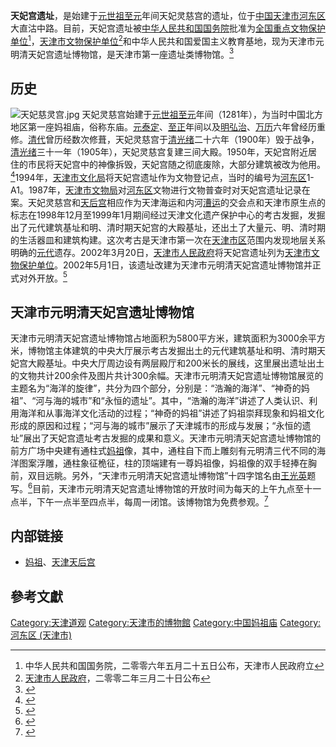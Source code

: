 {{文物保护单位
| 级别 = 全国
| 图片 = [[File:元明清天妃宫遗址博物馆.jpg|200px]]
| 名称 = 天妃宫遗址
| 编号 = 6-3
| 分类 = 古建筑
| 时代 = [[元|元]][[明|明]][[清|清]]
| 所在 = [[天津市|天津市]][[河东区_(天津市)|河东区]]
| 登录 = 2006年5月25日
| Cat = 天津全国重点文物保护单位
}}
'''天妃宫遗址'''，是始建于[[元世祖|元世祖]][[至元_(忽必烈)|至元]]年间天妃灵慈宫的遗址，位于[[中国|中国]][[天津市|天津市]][[河东区_(天津市)|河东区]]大直沽中路。目前，天妃宫遗址被[[中华人民共和国国务院|中华人民共和国国务院]]批准为[[天津全国重点文物保护单位列表|全国重点文物保护单位]]<ref>中华人民共和国国务院，二零零六年五月二十五日公布，天津市人民政府立</ref>，[[天津市文物保护单位|天津市文物保护单位]]<ref>[[天津市人民政府|天津市人民政府]]，二零零二年三月二十日公布</ref>和中华人民共和国爱国主义教育基地，现为天津市元明清天妃宫遗址博物馆，是天津市第一座遗址类博物馆。<ref>{{Cite web |url=http://www.tjhd.gov.cn/lytd/03.shtml |title=海洋的旋律 |access-date=2011-07-04 |archive-date=2011-07-16 |archive-url=https://web.archive.org/web/20110716234125/http://www.tjhd.gov.cn/lytd/03.shtml |dead-url=yes }}</ref>

== 历史 ==
[[File:天妃慈灵宫.jpg|thumb]] 
{{文物保护单位
| 级别 = 省级
| 省区市 = 天津市
| 名称 = 元明清天妃宫遗址
| 图片 = 
| 编号 = 
| 分类 = 古遗址
| 时代 = 
| 所在 = [[天津市|天津市]][[河东区_(天津市)|河东区]]
| 登录 = 2002年3月20日
}}
天妃灵慈宫始建于[[元世祖|元世祖]][[至元_(忽必烈)|至元]]年间（1281年），为当时中国北方地区第一座妈祖庙，俗称东庙。[[元|元]][[泰定_(元朝)|泰定]]、[[至正|至正]]年间以及[[明|明]][[弘治|弘治]]、[[万历|万历]]六年曾经历重修。[[清代|清代]]曾历经数次修葺，天妃灵慈宫于[[清|清]][[光绪|光绪]]二十六年（1900年）毁于战争，[[清|清]][[光绪|光绪]]三十一年（1905年），天妃灵慈宫复建三间大殿。1950年，天妃宫附近居住的市民将天妃宫中的神像拆毁，天妃宫随之彻底废除，大部分建筑被改为他用。<ref>{{Cite web |url=http://news.sohu.com/30/40/news200694030.shtml |title=天津第一座遗址博物馆—元明清天妃宫遗址博物馆开馆 |access-date=2011-07-06 |archive-date=2020-04-07 |archive-url=https://web.archive.org/web/20200407091834/http://news.sohu.com/30/40/news200694030.shtml |dead-url=no }}</ref>1994年，[[天津市文化局|天津市文化局]]将天妃宫遗址作为文物登记点，当时的编号为[[河东区_(天津市)|河东区]]1-A1。1987年，[[天津市文物局|天津市文物局]]对[[河东区_(天津市)|河东区]]文物进行文物普查时对天妃宫遗址记录在案。天妃灵慈宫和[[天津天后宫|天后宫]]相应作为天津海运和内河[[漕运|漕运]]的交会点和天津市原生点的标志在1998年12月至1999年1月期间经过天津文化遗产保护中心的考古发掘，发掘出了元代建筑基址和明、清时期天妃宫的大殿基址，还出土了大量元、明、清时期的生活器皿和建筑构建。这次考古是天津市第一次在[[天津市区|天津市区]]范围内发现地层关系明确的[[元代|元代]]遗存。2002年3月20日，[[天津市人民政府|天津市人民政府]]将天妃宫遗址列为[[天津市文物保护单位|天津市文物保护单位]]。2002年5月1日，该遗址改建为天津市元明清天妃宫遗址博物馆并正式对外开放。<ref>{{Cite web |url=http://ent.sina.com.cn/x/2006-06-15/09291123237.html |title=天妃宫遗址 |access-date=2009-09-03 |archive-date=2021-01-17 |archive-url=https://web.archive.org/web/20210117065726/http://ent.sina.com.cn/x/2006-06-15/09291123237.html |dead-url=no }}</ref>

== 天津市元明清天妃宫遗址博物馆 ==
天津市元明清天妃宫遗址博物馆占地面积为5800平方米，建筑面积为3000余平方米，博物馆主体建筑的中央大厅展示考古发掘出土的元代建筑基址和明、清时期天妃宫大殿基址。中央大厅周边设有两层殿厅和200米长的展线，这里展出遗址出土的文物共计200余件及图片共计300余幅。天津市元明清天妃宫遗址博物馆展览的主题名为“海洋的旋律”，共分为四个部分，分别是：“浩瀚的海洋”、“神奇的妈祖”、“河与海的城市”和“永恒的遗址”。其中，“浩瀚的海洋”讲述了人类认识、利用海洋和从事海洋文化活动的过程；“神奇的妈祖”讲述了妈祖崇拜现象和妈祖文化形成的原因和过程；“河与海的城市”展示了天津城市的形成与发展；“永恒的遗址”展出了天妃宫遗址考古发掘的成果和意义。天津市元明清天妃宫遗址博物馆的前方广场中央建有通柱式[[妈祖|妈祖]]像，其中，通柱自下而上雕刻有元明清三代不同的海洋图案浮雕，通柱象征桅征，柱的顶端建有一尊妈祖像，妈祖像的双手轻捧在胸前，双目远眺。另外，“天津市元明清天妃宫遗址博物馆”十四字馆名由[[王光英|王光英]]题写。<ref>{{Cite web |url=http://ent.enorth.com.cn/system/2007/12/27/002562590.shtml |title=元明清天妃宫遗址博物馆介绍 |access-date=2009-09-03 |archive-date=2019-06-05 |archive-url=https://web.archive.org/web/20190605170939/http://ent.enorth.com.cn/system/2007/12/27/002562590.shtml |dead-url=no }}</ref>目前，天津市元明清天妃宫遗址博物馆的开放时间为每天的上午九点至十一点半，下午一点半至四点半，每周一闭馆。该博物馆为免费参观。<ref>{{Cite web |url=http://www.tourtj.cn/home/chinese/show.asp?id=659 |title=元明清天妃宫遗址博物馆——天津市第一座遗址博物馆 |access-date=2011-07-06 |archive-date=2012-09-19 |archive-url=https://archive.is/20120919050817/http://www.tourtj.cn/home/chinese/show.asp?id=659 |dead-url=yes }}</ref>

== 内部链接 ==
*[[妈祖|妈祖]]、[[天津天后宫|天津天后宫]]

== 參考文獻 ==
{{Reflist}}

{{天津市科普场馆}}
{{天津市文物保护单位}}
{{天津全国重点文物保护单位}}
[[Category:天津道观|Category:天津道观]]
[[Category:天津市的博物館|Category:天津市的博物館]]
[[Category:中国妈祖庙|Category:中国妈祖庙]]
[[Category:河东区_(天津市)|Category:河东区 (天津市)]]